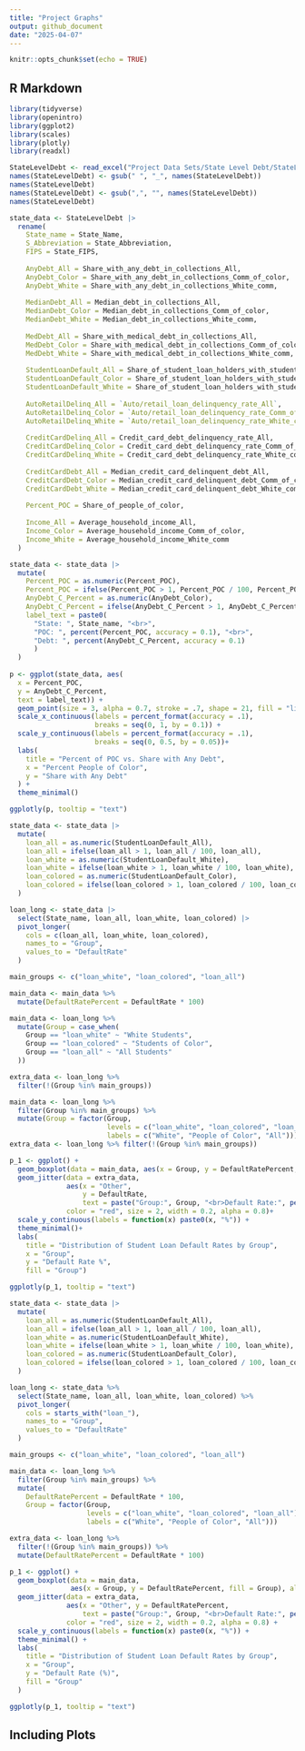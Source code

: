 ```yaml
---
title: "Project Graphs"
output: github_document
date: "2025-04-07"
---
```


```r
knitr::opts_chunk$set(echo = TRUE)
```

## R Markdown

```r
library(tidyverse)
library(openintro)
library(ggplot2)
library(scales)
library(plotly)
library(readxl)
```

```r
StateLevelDebt <- read_excel("Project Data Sets/State Level Debt/StateLevelDebt.xlsx")
names(StateLevelDebt) <- gsub(" ", "_", names(StateLevelDebt))
names(StateLevelDebt)
names(StateLevelDebt) <- gsub(",", "", names(StateLevelDebt))
names(StateLevelDebt)
```

```r
state_data <- StateLevelDebt |>
  rename(
    State_name = State_Name,
    S_Abbreviation = State_Abbreviation,
    FIPS = State_FIPS,
    
    AnyDebt_All = Share_with_any_debt_in_collections_All,
    AnyDebt_Color = Share_with_any_debt_in_collections_Comm_of_color,
    AnyDebt_White = Share_with_any_debt_in_collections_White_comm,
    
    MedianDebt_All = Median_debt_in_collections_All,
    MedianDebt_Color = Median_debt_in_collections_Comm_of_color,
    MedianDebt_White = Median_debt_in_collections_White_comm,
    
    MedDebt_All = Share_with_medical_debt_in_collections_All,
    MedDebt_Color = Share_with_medical_debt_in_collections_Comm_of_color,
    MedDebt_White = Share_with_medical_debt_in_collections_White_comm,
    
    StudentLoanDefault_All = Share_of_student_loan_holders_with_student_loan_debt_in_default_All,
    StudentLoanDefault_Color = Share_of_student_loan_holders_with_student_loan_debt_in_default_Comm_of_color,
    StudentLoanDefault_White = Share_of_student_loan_holders_with_student_loan_debt_in_default_White_comm,
    
    AutoRetailDelinq_All = `Auto/retail_loan_delinquency_rate_All`,
    AutoRetailDelinq_Color = `Auto/retail_loan_delinquency_rate_Comm_of_color`,
    AutoRetailDelinq_White = `Auto/retail_loan_delinquency_rate_White_comm`,
    
    CreditCardDelinq_All = Credit_card_debt_delinquency_rate_All,
    CreditCardDelinq_Color = Credit_card_debt_delinquency_rate_Comm_of_color,
    CreditCardDelinq_White = Credit_card_debt_delinquency_rate_White_comm,
    
    CreditCardDebt_All = Median_credit_card_delinquent_debt_All,
    CreditCardDebt_Color = Median_credit_card_delinquent_debt_Comm_of_color,
    CreditCardDebt_White = Median_credit_card_delinquent_debt_White_comm,
    
    Percent_POC = Share_of_people_of_color,
    
    Income_All = Average_household_income_All,
    Income_Color = Average_household_income_Comm_of_color,
    Income_White = Average_household_income_White_comm
  )
```

```r
state_data <- state_data |>
  mutate(
    Percent_POC = as.numeric(Percent_POC),
    Percent_POC = ifelse(Percent_POC > 1, Percent_POC / 100, Percent_POC),
    AnyDebt_C_Percent = as.numeric(AnyDebt_Color),
    AnyDebt_C_Percent = ifelse(AnyDebt_C_Percent > 1, AnyDebt_C_Percent / 100, AnyDebt_C_Percent),
    label_text = paste0(
      "State: ", State_name, "<br>",
      "POC: ", percent(Percent_POC, accuracy = 0.1), "<br>",
      "Debt: ", percent(AnyDebt_C_Percent, accuracy = 0.1)
      )
  )
    
p <- ggplot(state_data, aes(
  x = Percent_POC, 
  y = AnyDebt_C_Percent,
  text = label_text)) +
  geom_point(size = 3, alpha = 0.7, stroke = .7, shape = 21, fill = "lightpink", color = "black") +
  scale_x_continuous(labels = percent_format(accuracy = .1),
                     breaks = seq(0, 1, by = 0.1)) +
  scale_y_continuous(labels = percent_format(accuracy = .1),
                     breaks = seq(0, 0.5, by = 0.05))+
  labs(
    title = "Percent of POC vs. Share with Any Debt",
    x = "Percent People of Color",
    y = "Share with Any Debt"
  ) +
  theme_minimal()

ggplotly(p, tooltip = "text")
```

```r
state_data <- state_data |>
  mutate(
    loan_all = as.numeric(StudentLoanDefault_All),
    loan_all = ifelse(loan_all > 1, loan_all / 100, loan_all),
    loan_white = as.numeric(StudentLoanDefault_White),
    loan_white = ifelse(loan_white > 1, loan_white / 100, loan_white),
    loan_colored = as.numeric(StudentLoanDefault_Color),
    loan_colored = ifelse(loan_colored > 1, loan_colored / 100, loan_colored)
  )

loan_long <- state_data |>
  select(State_name, loan_all, loan_white, loan_colored) |>
  pivot_longer(
    cols = c(loan_all, loan_white, loan_colored),
    names_to = "Group",
    values_to = "DefaultRate"
  )

main_groups <- c("loan_white", "loan_colored", "loan_all")

main_data <- main_data %>%
  mutate(DefaultRatePercent = DefaultRate * 100)

main_data <- loan_long %>%
  mutate(Group = case_when(
    Group == "loan_white" ~ "White Students",
    Group == "loan_colored" ~ "Students of Color",
    Group == "loan_all" ~ "All Students"
  ))

extra_data <- loan_long %>%
  filter(!(Group %in% main_groups))

main_data <- loan_long %>%
  filter(Group %in% main_groups) %>%
  mutate(Group = factor(Group,
                        levels = c("loan_white", "loan_colored", "loan_all"),
                        labels = c("White", "People of Color", "All")))
extra_data <- loan_long %>% filter(!(Group %in% main_groups))

p_1 <- ggplot() +
  geom_boxplot(data = main_data, aes(x = Group, y = DefaultRatePercent, fill = Group), alpha = 0.7) +
  geom_jitter(data = extra_data, 
              aes(x = "Other", 
                  y = DefaultRate, 
                  text = paste("Group:", Group, "<br>Default Rate:", percent(DefaultRatePercent, 0.1))), 
              color = "red", size = 2, width = 0.2, alpha = 0.8)+
  scale_y_continuous(labels = function(x) paste0(x, "%")) +
  theme_minimal()+
  labs(
    title = "Distribution of Student Loan Default Rates by Group",
    x = "Group",
    y = "Default Rate %",
    fill = "Group")

ggplotly(p_1, tooltip = "text")
```

```r
state_data <- state_data |>
  mutate(
    loan_all = as.numeric(StudentLoanDefault_All),
    loan_all = ifelse(loan_all > 1, loan_all / 100, loan_all),
    loan_white = as.numeric(StudentLoanDefault_White),
    loan_white = ifelse(loan_white > 1, loan_white / 100, loan_white),
    loan_colored = as.numeric(StudentLoanDefault_Color),
    loan_colored = ifelse(loan_colored > 1, loan_colored / 100, loan_colored)
  )

loan_long <- state_data %>%
  select(State_name, loan_all, loan_white, loan_colored) %>%
  pivot_longer(
    cols = starts_with("loan_"),
    names_to = "Group",
    values_to = "DefaultRate"
  )

main_groups <- c("loan_white", "loan_colored", "loan_all")

main_data <- loan_long %>%
  filter(Group %in% main_groups) %>%
  mutate(
    DefaultRatePercent = DefaultRate * 100,
    Group = factor(Group,
                   levels = c("loan_white", "loan_colored", "loan_all"),
                   labels = c("White", "People of Color", "All")))

extra_data <- loan_long %>%
  filter(!(Group %in% main_groups)) %>%
  mutate(DefaultRatePercent = DefaultRate * 100)

p_1 <- ggplot() +
  geom_boxplot(data = main_data,
               aes(x = Group, y = DefaultRatePercent, fill = Group), alpha = 0.7) +
  geom_jitter(data = extra_data,
              aes(x = "Other", y = DefaultRatePercent,
                  text = paste("Group:", Group, "<br>Default Rate:", percent(DefaultRatePercent, 0.1))),
              color = "red", size = 2, width = 0.2, alpha = 0.8) +
  scale_y_continuous(labels = function(x) paste0(x, "%")) +
  theme_minimal() +
  labs(
    title = "Distribution of Student Loan Default Rates by Group",
    x = "Group",
    y = "Default Rate (%)",
    fill = "Group"
  )

ggplotly(p_1, tooltip = "text")
```



## Including Plots

```r

```


